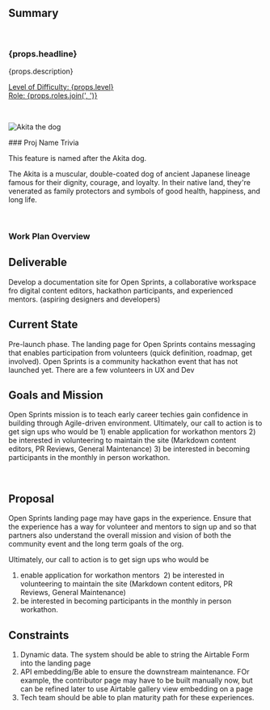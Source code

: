 ## Summary

<br />

<h3>{props.headline}</h3>
<p>{props.description}</p>

<p>
  <u>
    Level of Difficulty: <span>{props.level}</span>
    <br />
    Role: <span>{props.roles.join(', ')}</span>
  </u>
</p>

<br />

<p align="center">

![Akita the dog](./assets/akita.jpeg)

</p>
### Proj Name Trivia

This feature is named after the Akita dog.

The Akita is a muscular, double-coated dog of ancient Japanese lineage famous for
their dignity, courage, and loyalty. In their native land, they're venerated as family
protectors and symbols of good health, happiness, and long life.

<br />

### Work Plan Overview

## Deliverable
Develop a documentation site for Open Sprints, a collaborative workspace fro digital content editors, hackathon participants, and experienced mentors. (aspiring designers and developers)

## Current State
Pre-launch phase. The landing page for Open Sprints contains messaging that enables participation from volunteers (quick definition, roadmap, get involved). Open Sprints is a community hackathon event that has not launched yet. There are a few volunteers in UX and Dev

## Goals and Mission
Open Sprints mission is to teach early career techies gain confidence in building through Agile-driven environment. Ultimately, our call to action is to get sign ups who would be 1) enable application for workathon mentors 2) be interested in volunteering to maintain the site (Markdown content editors, PR Reviews, General Maintenance)
3) be interested in becoming participants in the monthly in person workathon.

<br />

## Proposal
Open Sprints landing page may have gaps in the experience. Ensure that the experience has a way for volunteer and mentors to sign up and so that partners also understand the overall mission and vision of both the community event and the long term goals of the org.

Ultimately, our call to action is to get sign ups who would be
1) enable application for workathon mentors  2) be interested in volunteering to maintain the site (Markdown content editors, PR Reviews, General Maintenance)
3) be interested in becoming participants in the monthly in person workathon.

## Constraints
1) Dynamic data. The system should be able to string the Airtable Form into the landing page
2) API embedding/Be able to ensure the downstream maintenance. FOr example, the contributor page may have to be built manually now, but can be refined later to use Airtable gallery view embedding on a page
3) Tech team should be able to plan maturity path for these experiences.
